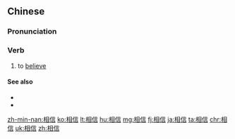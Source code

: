 ==Chinese==
{{zh-forms}}

===Pronunciation===
{{zh-pron
|m=xiāngxìn
|mn=qz,tw,xm:siong-sìn/twvk,zz:siang-sìn
|c=soeng1 seon3
|h=pfs=siông-sin
|ma=y
|cat=v
}}

===Verb===
{{zh-verb}}

# to [[believe]]

====See also====
* {{zh-l|信任}}
* {{zh-l|信}}

{{zh-cat|Beginning}}

[[zh-min-nan:相信]]
[[ko:相信]]
[[lt:相信]]
[[hu:相信]]
[[mg:相信]]
[[fj:相信]]
[[ja:相信]]
[[ta:相信]]
[[chr:相信]]
[[uk:相信]]
[[zh:相信]]
